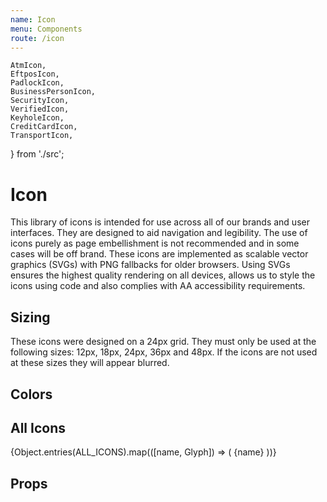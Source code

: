 ```yaml
---
name: Icon
menu: Components
route: /icon
---
```


	AtmIcon,
	EftposIcon,
	PadlockIcon,
	BusinessPersonIcon,
	SecurityIcon,
	VerifiedIcon,
	KeyholeIcon,
	CreditCardIcon,
	TransportIcon,
} from './src';

# Icon

This library of icons is intended for use across all of our brands and user
interfaces. They are designed to aid navigation and legibility. The use of icons
purely as page embellishment is not recommended and in some cases will be off
brand. These icons are implemented as scalable vector graphics (SVGs) with PNG
fallbacks for older browsers. Using SVGs ensures the highest quality rendering
on all devices, allows us to style the icons using code and also complies with
AA accessibility requirements.

<Playground>
	<BusinessPersonIcon />
</Playground>

## Sizing

These icons were designed on a 24px grid. They must only be used at the
following sizes: 12px, 18px, 24px, 36px and 48px. If the icons are not used at
these sizes they will appear blurred.

<Playground>
	<Row label="xsmall">
		<AtmIcon size="xsmall" />
		<EftposIcon size="xsmall" />
		<PadlockIcon size="xsmall" />
		<BusinessPersonIcon size="xsmall" />
		<SecurityIcon size="xsmall" />
		<VerifiedIcon size="xsmall" />
		<KeyholeIcon size="xsmall" />
		<CreditCardIcon size="xsmall" />
		<TransportIcon size="xsmall" />
	</Row>
	<Row label="small">
		<AtmIcon size="small" />
		<EftposIcon size="small" />
		<PadlockIcon size="small" />
		<BusinessPersonIcon size="small" />
		<SecurityIcon size="small" />
		<VerifiedIcon size="small" />
		<KeyholeIcon size="small" />
		<CreditCardIcon size="small" />
		<TransportIcon size="small" />
	</Row>
	<Row label="medium">
		<AtmIcon size="medium" />
		<EftposIcon size="medium" />
		<PadlockIcon size="medium" />
		<BusinessPersonIcon size="medium" />
		<SecurityIcon size="medium" />
		<VerifiedIcon size="medium" />
		<KeyholeIcon size="medium" />
		<CreditCardIcon size="medium" />
		<TransportIcon size="medium" />
	</Row>
	<Row label="large">
		<AtmIcon size="large" />
		<EftposIcon size="large" />
		<PadlockIcon size="large" />
		<BusinessPersonIcon size="large" />
		<SecurityIcon size="large" />
		<VerifiedIcon size="large" />
		<KeyholeIcon size="large" />
		<CreditCardIcon size="large" />
		<TransportIcon size="large" />
	</Row>
	<Row label="xlarge">
		<AtmIcon size="xlarge" />
		<EftposIcon size="xlarge" />
		<PadlockIcon size="xlarge" />
		<BusinessPersonIcon size="xlarge" />
		<SecurityIcon size="xlarge" />
		<VerifiedIcon size="xlarge" />
		<KeyholeIcon size="xlarge" />
		<CreditCardIcon size="xlarge" />
		<TransportIcon size="xlarge" />
	</Row>
</Playground>

## Colors

<Playground>
	<Row>
		<AtmIcon color="#DE350B" />
		<EftposIcon color="#FF991F" />
		<PadlockIcon color="#00875A" />
		<BusinessPersonIcon color="#00A3BF" />
		<SecurityIcon color="#0052CC" />
		<VerifiedIcon color="#5243AA" />
		<KeyholeIcon color="#DE350B" />
		<CreditCardIcon color="#FF991F" />
		<TransportIcon color="#00875A" />
	</Row>
</Playground>

## All Icons

<Playground>
	<Grid>
		{Object.entries(ALL_ICONS).map(([name, Glyph]) => (
			<Cell key={name}>
				<Glyph />
				<Name>{name}</Name>
			</Cell>
		))}
	</Grid>
</Playground>

## Props

<Props of={Icon} />
